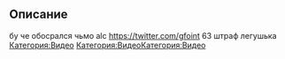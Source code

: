 
== Описание ==
бу че обосрался чьмо alc https://twitter.com/gfoint 63 штраф легушька
[[Категория:Видео]]
[[Категория:Видео]][[Категория:Видео]]